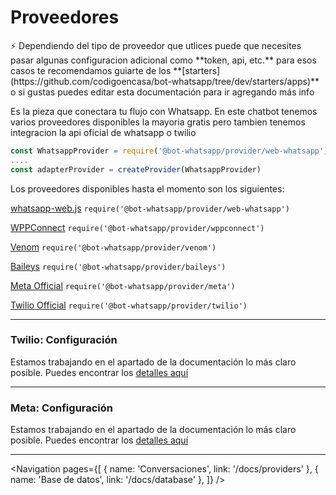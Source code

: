 
# Proveedores

<Alert>
    ⚡ Dependiendo del tipo de proveedor que utlices puede que necesites pasar algunas configuracion adicional como
    **token, api, etc.** para esos casos te recomendamos guiarte de los
    **[starters](https://github.com/codigoencasa/bot-whatsapp/tree/dev/starters/apps)** o si gustas puedes editar esta
    documentación para ir agregando más info
</Alert>

Es la pieza que conectara tu flujo con Whatsapp. En este chatbot tenemos varios proveedores disponibles la mayoria gratis pero tambien tenemos integracion la api oficial de whatsapp o twilio

```js
const WhatsappProvider = require('@bot-whatsapp/provider/web-whatsapp')
....
const adapterProvider = createProvider(WhatsappProvider)
```

Los proveedores disponibles hasta el momento son los siguientes:

[whatsapp-web.js](https://github.com/pedroslopez/whatsapp-web.js) `require('@bot-whatsapp/provider/web-whatsapp')`

[WPPConnect](https://github.com/wppconnect-team/wppconnect) `require('@bot-whatsapp/provider/wppconnect')`

[Venom](https://github.com/orkestral/venom) `require('@bot-whatsapp/provider/venom')`

[Baileys](https://github.com/whiskeysockets/Baileys) `require('@bot-whatsapp/provider/baileys')`

[Meta Official](https://developers.facebook.com/docs/whatsapp/cloud-api/reference/messages) `require('@bot-whatsapp/provider/meta')`

[Twilio Official](https://www.twilio.com/es-mx/messaging/channels/whatsapp) `require('@bot-whatsapp/provider/twilio')`

---

### Twilio: Configuración

Estamos trabajando en el apartado de la documentación lo más claro posible. Puedes encontrar los [detalles aquí](/docs/providers/twilio)

---

### Meta: Configuración

Estamos trabajando en el apartado de la documentación lo más claro posible. Puedes encontrar los [detalles aquí](/docs/providers/meta)

---

<Navigation
    pages={[
        { name: 'Conversaciones', link: '/docs/providers' },
        { name: 'Base de datos', link: '/docs/database' },
    ]}
/>

